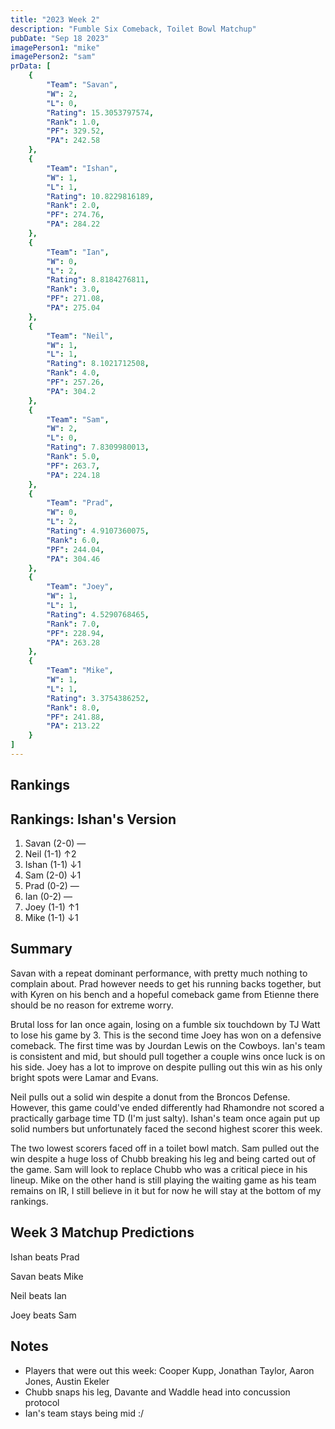 ```yaml
---
title: "2023 Week 2"
description: "Fumble Six Comeback, Toilet Bowl Matchup"
pubDate: "Sep 18 2023"
imagePerson1: "mike"
imagePerson2: "sam"
prData: [
    {
        "Team": "Savan",
        "W": 2,
        "L": 0,
        "Rating": 15.3053797574,
        "Rank": 1.0,
        "PF": 329.52,
        "PA": 242.58
    },
    {
        "Team": "Ishan",
        "W": 1,
        "L": 1,
        "Rating": 10.8229816189,
        "Rank": 2.0,
        "PF": 274.76,
        "PA": 284.22
    },
    {
        "Team": "Ian",
        "W": 0,
        "L": 2,
        "Rating": 8.8184276811,
        "Rank": 3.0,
        "PF": 271.08,
        "PA": 275.04
    },
    {
        "Team": "Neil",
        "W": 1,
        "L": 1,
        "Rating": 8.1021712508,
        "Rank": 4.0,
        "PF": 257.26,
        "PA": 304.2
    },
    {
        "Team": "Sam",
        "W": 2,
        "L": 0,
        "Rating": 7.8309980013,
        "Rank": 5.0,
        "PF": 263.7,
        "PA": 224.18
    },
    {
        "Team": "Prad",
        "W": 0,
        "L": 2,
        "Rating": 4.9107360075,
        "Rank": 6.0,
        "PF": 244.04,
        "PA": 304.46
    },
    {
        "Team": "Joey",
        "W": 1,
        "L": 1,
        "Rating": 4.5290768465,
        "Rank": 7.0,
        "PF": 228.94,
        "PA": 263.28
    },
    {
        "Team": "Mike",
        "W": 1,
        "L": 1,
        "Rating": 3.3754386252,
        "Rank": 8.0,
        "PF": 241.88,
        "PA": 213.22
    }
]
---
```



## Rankings

<PowerRankingTable client:load data={frontmatter.prData} />

## Rankings: Ishan's Version

1. Savan (2-0) —
2. Neil (1-1) ↑2
3. Ishan (1-1) ↓1
4. Sam (2-0) ↓1
5. Prad (0-2) —
6. Ian (0-2) —
7. Joey (1-1) ↑1
8. Mike (1-1) ↓1

## Summary

Savan with a repeat dominant performance, with pretty much nothing to complain about. Prad however needs to get his running backs
together, but with Kyren on his bench and a hopeful comeback game from Etienne there should be no reason for extreme worry.

Brutal loss for Ian once again, losing on a fumble six touchdown by TJ Watt to lose his game by 3. This is the second time Joey has
won on a defensive comeback. The first time was by Jourdan Lewis on the Cowboys. Ian's team is consistent and mid, but should pull together
a couple wins once luck is on his side. Joey has a lot to improve on despite pulling out this win as his only bright spots were Lamar and 
Evans.

Neil pulls out a solid win despite a donut from the Broncos Defense. However, this game could've ended differently had Rhamondre not scored
a practically garbage time TD (I'm just salty). Ishan's team once again put up solid numbers but unfortunately faced the second highest
scorer this week.

The two lowest scorers faced off in a toilet bowl match. Sam pulled out the win despite a huge loss of Chubb breaking his leg and being carted
out of the game. Sam will look to replace Chubb who was a critical piece in his lineup. Mike on the other hand is still playing the waiting
game as his team remains on IR, I still believe in it but for now he will stay at the bottom of my rankings.

## Week 3 Matchup Predictions

Ishan beats Prad

Savan beats Mike

Neil beats Ian

Joey beats Sam

## Notes

* Players that were out this week: Cooper Kupp, Jonathan Taylor, Aaron Jones, Austin Ekeler
* Chubb snaps his leg, Davante and Waddle head into concussion protocol
* Ian's team stays being mid :/